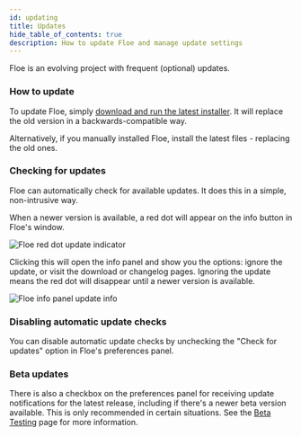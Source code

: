 ```yaml
---
id: updating
title: Updates
hide_table_of_contents: true
description: How to update Floe and manage update settings
---
```


<!--
SPDX-FileCopyrightText: 2025 Sam Windell
SPDX-License-Identifier: MIT
-->

Floe is an evolving project with frequent (optional) updates.

### How to update
To update Floe, simply [download and run the latest installer](/download). It will replace the old version in a backwards-compatible way.

Alternatively, if you manually installed Floe, install the latest files - replacing the old ones.

### Checking for updates
Floe can automatically check for available updates. It does this in a simple, non-intrusive way.

When a newer version is available, a red dot will appear on the <FAIcon icon="fa-solid fa-info-circle" /> info button in Floe's window.

![Floe red dot update indicator](/images/floe-update-red-dot.png)

Clicking this will open the info panel and show you the options: ignore the update, or visit the download or changelog pages. Ignoring the update means the red dot will disappear until a newer version is available.

![Floe info panel update info](/images/floe-update-info-panel.png)

### Disabling automatic update checks
You can disable automatic update checks by unchecking the "Check for updates" option in Floe's preferences panel.

### Beta updates
There is also a checkbox on the preferences panel for receiving update notifications for the latest release, including if there's a newer beta version available. This is only recommended in certain situations. See the [Beta Testing](/docs/beta-testing) page for more information.
